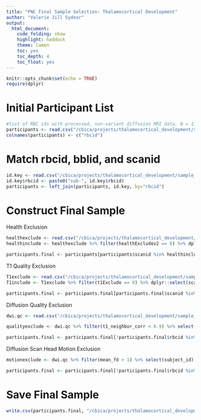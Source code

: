 ```yaml
---
title: "PNC Final Sample Selection: Thalamocortical Development"
author: "Valerie Jill Sydnor"
output:
  html_document:
    code_folding: show
    highlight: haddock
    theme: lumen
    toc: yes
    toc_depth: 4
    toc_float: yes
---
```


```r
knitr::opts_chunk$set(echo = TRUE)
require(dplyr)
```

# Initial Participant List

```r
#list of RBC ids with processed, non-variant diffusion MRI data, N = 1358
participants <- read.csv("/cbica/projects/thalamocortical_development/sample_info/PNC/PNC_NonVariantDWI_participantlist.txt", header=F)
colnames(participants) <- c("rbcid") 
```

# Match rbcid, bblid, and scanid

```r
id.key <- read.csv("/cbica/projects/thalamocortical_development/sample_info/PNC/bblid_scanid_reid.csv") #bblid-scanid-rbcid match
id.key$rbcid <- paste0("sub-", id.key$rbcid)
participants <- left_join(participants, id.key, by="rbcid") 
```

# Construct Final Sample

Health Exclusion

```r
healthexclude <- read.csv("/cbica/projects/thalamocortical_development/sample_info/PNC/n1601_health_20170421.csv")
healthinclude <- healthexclude %>% filter(healthExcludev2 == 0) %>% dplyr::select(scanid) 

participants.final <- participants[participants$scanid %in% healthinclude$scanid,] #remove 118 health exclude participants from the initial sample of 1358 with non-variant diffusion data, remaining N = 1240
```

T1 Quality Exclusion

```r
T1exclude <- read.csv("/cbica/projects/thalamocortical_development/sample_info/PNC/n1601_t1QaData_20170306.csv")
T1include <- T1exclude %>% filter(t1Exclude == 0) %>% dplyr::select(scanid)

participants.final <- participants.final[participants.final$scanid %in% T1include$scanid,] #remove 25 participants with bad T1 data, remaining N = 1215
```

Diffusion Quality Exclusion

```r
dwi.qc <- read.csv("/cbica/projects/thalamocortical_development/sample_info/PNC/PNC_DWI_QCmetrics.csv") #diffusion scan acquisition parameters and quality metrics, generated by sample_construction/PNC/diffusion_qcmetrics_PNC.py

qualityexclude <- dwi.qc %>% filter(t1_neighbor_corr < 0.9) %>% select(subject_id) #participants to exclude from the final study sample based on processed diffusion MRI T1 neighborhood correlation

participants.final <- participants.final[!participants.final$rbcid %in% qualityexclude$subject_id,]  #remove 57 participants from the sample of 1215 due to diffusion data quality, remaining N = 1158
```

Diffusion Scan Head Motion Exclusion

```r
motionexclude <- dwi.qc %>% filter(mean_fd > 1) %>% select(subject_id) #participants to exclude from the final study sample based on high in-scanner head motion during the diffusion runs #kids are wiggly

participants.final <- participants.final[!participants.final$rbcid %in% motionexclude$subject_id,] #remove 13 participants from the sample of 1158 due to in-scanner head motion, remaining N = 1145
```

# Save Final Sample

```r
write.csv(participants.final, "/cbica/projects/thalamocortical_development/sample_info/PNC/PNC_thalamocortical_finalsample_N1145.csv", quote = F, row.names = F)
```
